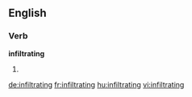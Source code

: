 ==English==

===Verb===
'''infiltrating'''

# {{present participle of|[[infiltrate]]}}

[[de:infiltrating]]
[[fr:infiltrating]]
[[hu:infiltrating]]
[[vi:infiltrating]]